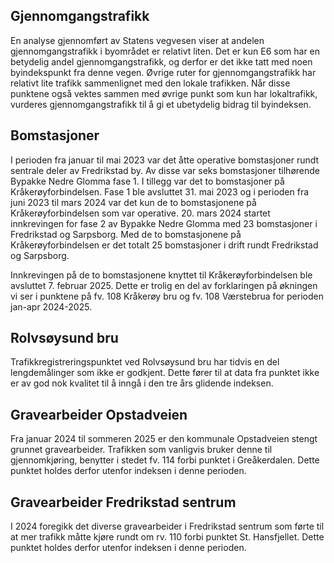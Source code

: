 ## Gjennomgangstrafikk {#sec-through_traffic}
En analyse gjennomført av Statens vegvesen viser at andelen gjennomgangstrafikk i byområdet er relativt liten. Det er kun E6 som har en betydelig andel gjennomgangstrafikk, og derfor er det ikke tatt med noen byindekspunkt fra denne vegen. Øvrige ruter for gjennomgangstrafikk har relativt lite trafikk sammenlignet med den lokale trafikken. Når disse punktene også vektes sammen med øvrige punkt som kun har lokaltrafikk, vurderes gjennomgangstrafikk til å gi et ubetydelig bidrag til byindeksen.


## Bomstasjoner
I perioden fra januar til mai 2023 var det åtte operative bomstasjoner rundt sentrale deler av Fredrikstad by. Av disse var seks bomstasjoner tilhørende Bypakke Nedre Glomma fase 1. I tillegg var det to bomstasjoner på Kråkerøyforbindelsen. Fase 1 ble avsluttet 31. mai 2023 og i perioden fra juni 2023 til mars 2024 var det kun de to bomstasjonene på Kråkerøyforbindelsen som var operative. 20. mars 2024 startet innkrevingen for fase 2 av Bypakke Nedre Glomma med 23 bomstasjoner i Fredrikstad og Sarpsborg. Med de to bomstasjonene på Kråkerøyforbindelsen er det totalt 25 bomstasjoner i drift rundt Fredrikstad og Sarpsborg.

Innkrevingen på de to bomstasjonene knyttet til Kråkerøyforbindelsen ble avsluttet 7. februar 2025. Dette er trolig en del av forklaringen på økningen vi ser i punktene på fv. 108 Kråkerøy bru og fv. 108 Værstebrua for perioden jan-apr 2024-2025.


## Rolvsøysund bru
Trafikkregistreringspunktet ved Rolvsøysund bru har tidvis en del lengdemålinger som ikke er godkjent. Dette fører til at data fra punktet ikke er av god nok kvalitet til å inngå i den tre års glidende indeksen.


## Gravearbeider Opstadveien
Fra januar 2024 til sommeren 2025 er den kommunale Opstadveien stengt grunnet gravearbeider. Trafikken som vanligvis bruker denne til gjennomkjøring, benytter i stedet fv. 114 forbi punktet i Greåkerdalen. Dette punktet holdes derfor utenfor indeksen i denne perioden.


## Gravearbeider Fredrikstad sentrum
I 2024 foregikk det diverse gravearbeider i Fredrikstad sentrum som førte til at mer trafikk måtte kjøre rundt om rv. 110 forbi punktet St. Hansfjellet. Dette punktet holdes derfor utenfor indeksen i denne perioden.